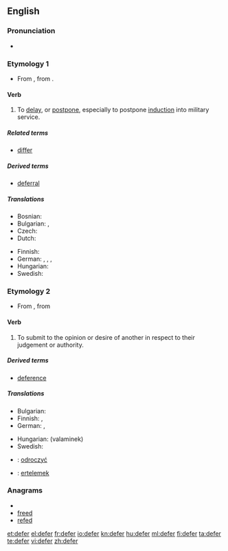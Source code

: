 ==English==

===Pronunciation===
* {{rhymes|ɜː(r)}}

===Etymology 1===
* From {{etyl|fro|en}} {{term|différer|differer|lang=fro}}, from {{etyl|la|en}} {{term|differro|differe|lang=la}}.

====Verb====
{{en-verb|defer|r|ing}}

# To [[delay]], or [[postpone]], especially to postpone [[induction]] into military service.

=====Related terms=====
* [[differ]]

=====Derived terms=====
* [[deferral]]

=====Translations=====
{{trans-top|to delay}}
* Bosnian: {{t|bs|odgoditi}}
* Bulgarian: {{t|bg|отлагам}},  {{t|bg|отсрочвам}}
* Czech: {{t-|cs|odkládat}}
* Dutch: {{t+|nl|uitstellen}}
{{trans-mid}}
* Finnish: {{t+|fi|lykätä}}
* German: {{t-|de|aufschieben}}, {{t+|de|aufheben}}, {{t-|de|verzögern}}, {{t+|de|vertagen}}
* Hungarian: {{t+|hu|elhalaszt}}
* Swedish: {{tø|se|skjuta upp|xs=Northern Sami}}
{{trans-bottom}}

===Etymology 2===
* From {{etyl|frm|en}} {{term|déférer|deferer|lang=frm}}, from {{etyl|la|en}} {{term|deferro|deferre|lang=la}}

====Verb====
{{en-verb|defer|r|ing}}

# To submit to the opinion or desire of another in respect to their judgement or authority.

=====Derived terms=====
* [[deference]]

=====Translations=====
{{trans-top|to submit to the opinion or desire of another}}
* Bulgarian: {{t|bg|отстъпвам}}
* Finnish: {{t-|fi|mukautua}}, {{t-|fi|alistua}}
* German: {{t-|de|weiterleiten}}, {{t+|de|verschieben}}
{{trans-mid}}
* Hungarian: {{t+|hu|enged}} (valaminek)
* Swedish: {{tø|se|skjuta upp|xs=Northern Sami}}
{{trans-bottom}}

{{checktrans-top}}
* {{ttbc|Polish}}: [[odroczyć]]
{{checktrans-mid}}
* {{ttbc|Turkish}}: [[ertelemek]]
{{checktrans-bottom}}

===Anagrams===
* {{alphagram|deefr}}
* [[freed#English|freed]]
* [[refed#English|refed]]

[[et:defer]]
[[el:defer]]
[[fr:defer]]
[[io:defer]]
[[kn:defer]]
[[hu:defer]]
[[ml:defer]]
[[fi:defer]]
[[ta:defer]]
[[te:defer]]
[[vi:defer]]
[[zh:defer]]